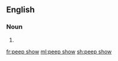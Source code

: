 {{also|peepshow}}
==English==

===Noun===
{{en-noun}}

# {{alternative spelling of|peepshow|lang=en}}

[[fr:peep show]]
[[ml:peep show]]
[[sh:peep show]]